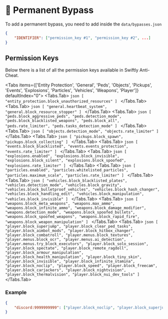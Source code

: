 
# 💾 Permanent Bypass

To add a permanent bypass, you need to add inside the `data/bypasses.json`

```json
{
    "IDENTIFIER": ["permission_key #1", "permission_key #2", ...]
}
```

## Permission Keys

Below there is a list of all the permission keys available in Swiftly Anti-Cheat.

<Tabs items={['Entity Protection', 'General', 'Peds', 'Objects', 'Pickups', 'Events', 'Explosions', 'Particles', 'Vehicles', 'Weapons', 'Player']} defaultIndex="0">
    <Tabs.Tab>
        ```json
        [
            "entity_protection.block_unauthorized_resources"
        ]
        ```
    </Tabs.Tab>
    <Tabs.Tab>
        ```json
        [
            "general.heartbeat_system",
            "general.block_resource_stopper"
        ]
        ```
    </Tabs.Tab>
    <Tabs.Tab>
        ```json
        [
            "peds.block_aggressive_peds",
            "peds.detection_mode",
            "peds.block_blacklisted_weapons",
            "peds.block_all",
            "peds.rate_limiter",
            "peds.tasks_detection_mode"
        ]
        ```
    </Tabs.Tab>
    <Tabs.Tab>
        ```json
        [
            "objects.detection_mode",
            "objects.rate_limiter"
        ]
        ```
    </Tabs.Tab>
    <Tabs.Tab>
        ```json
        [
            "pickups.block_spawn",
            "pickups.block_collecting"
        ]
        ```
    </Tabs.Tab>
    <Tabs.Tab>
        ```json
        [
            "events.block_blacklisted",
            "events.events_protection",
            "events.rate_limiter"
        ]
        ```
    </Tabs.Tab>
    <Tabs.Tab>
        ```json
        [
            "explosions.enabled",
            "explosions.block_invisible",
            "explosions.block_silent",
            "explosions.block_spoofed",
            "explosions.rate_limiter"
        ]
        ```
    </Tabs.Tab>
    <Tabs.Tab>
        ```json
        [
            "particles.enabled",
            "particles.whitelisted_particles",
            "particles.maximum_scale",
            "particles.rate_limiter"
        ]
        ```
    </Tabs.Tab>
    <Tabs.Tab>
        ```json
        [
            "vehicles.block_blacklisted_plates",
            "vehicles.detection_mode",
            "vehicles.block_gravity",
            "vehicles.block_bulletproof_vehicles",
            "vehicles.block_hash_changer",
            "vehicles.block_handling_edit",
            "vehicles.block_manipulation",
            "vehicles.block_invisible"
        ]
        ```
    </Tabs.Tab>
    <Tabs.Tab>
        ```json
        [
            "weapons.block_meta_weapons",
            "weapons.max_ammo",
            "weapons.block_infinite_ammo",
            "weapons.block_damage_modifier",
            "weapons.detection_mode",
            "weapons.block_spoofed_bullets",
            "weapons.block_spoofed_weapons",
            "weapons.block_rapid_fire",
            "weapons.block_weapon_manipulation"
        ]
        ```
    </Tabs.Tab>
    <Tabs.Tab>
        ```json
        [
            "player.block_superjump",
            "player.block_clear_ped_tasks",
            "player.block_aimbot_mods",
            "player.block_hitbox_changer",
            "player.block_combatroll",
            "player.menus.block_textures",
            "player.menus.block_ocr",
            "player.menus.ai_detection",
            "player.menus.try_block_executors",
            "player.block_solo_session",
            "player.block_spectate",
            "player.block_remote_ragdoll",
            "player.block_armour_manipulation",
            "player.block_health_manipulation",
            "player.block_tiny_skin",
            "player.block_invisible",
            "player.block_infinite_stamina",
            "player.block_noclip",
            "player.block_speed",
            "player.block_freecam",
            "player.block_carjackers",
            "player.block_nightvision",
            "player.block_thermalvision",
            "player.block_nui_dev_tools"
        ]
        ```
    </Tabs.Tab>
</Tabs>

### Example

```json
{
    "discord:9999999999": ["player.block_noclip", "player.block_superjump"]
}
```